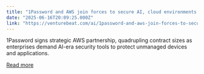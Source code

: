 ```yaml
---
title: "1Password and AWS join forces to secure AI, cloud environments for the enterprise"
date: "2025-06-16T20:09:25.000Z"
link: "https://venturebeat.com/ai/1password-and-aws-join-forces-to-secure-ai-cloud-environments-for-the-enterprise/"
---
```


1Password signs strategic AWS partnership, quadrupling contract sizes as enterprises demand AI-era security tools to protect unmanaged devices and applications.

[Read more](https://venturebeat.com/ai/1password-and-aws-join-forces-to-secure-ai-cloud-environments-for-the-enterprise/)
